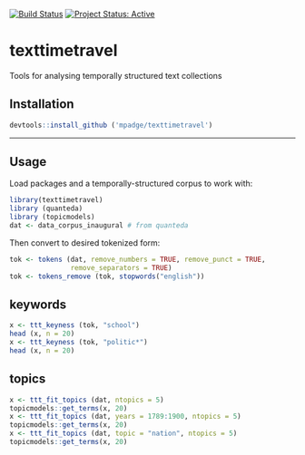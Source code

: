 [![Build Status](https://travis-ci.org/mpadge/texttimetravel.svg?branch=master)](https://travis-ci.org/mpadge/texttimetravel)
[![Project Status: Active](http://www.repostatus.org/badges/latest/active.svg)](http://www.repostatus.org/#active)

# texttimetravel

Tools for analysing temporally structured text collections

## Installation

```r
devtools::install_github ('mpadge/texttimetravel')
```

---------------

## Usage

Load packages and a temporally-structured corpus to work with:

```r
library(texttimetravel)
library (quanteda)
library (topicmodels)
dat <- data_corpus_inaugural # from quanteda
```

Then convert to desired tokenized form:
```r
tok <- tokens (dat, remove_numbers = TRUE, remove_punct = TRUE,
               remove_separators = TRUE)
tok <- tokens_remove (tok, stopwords("english"))
```


## keywords

```r
x <- ttt_keyness (tok, "school")
head (x, n = 20)
x <- ttt_keyness (tok, "politic*")
head (x, n = 20)
```

## topics

```r
x <- ttt_fit_topics (dat, ntopics = 5)
topicmodels::get_terms(x, 20)
x <- ttt_fit_topics (dat, years = 1789:1900, ntopics = 5)
topicmodels::get_terms(x, 20)
x <- ttt_fit_topics (dat, topic = "nation", ntopics = 5)
topicmodels::get_terms(x, 20)
```

